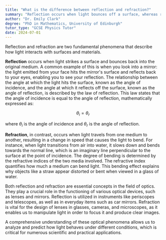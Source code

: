 ```yaml
---
title: "What is the difference between reflection and refraction?"
summary: "Reflection occurs when light bounces off a surface, whereas refraction involves the bending of light as it travels through a different medium."
author: "Dr. Emily Clark"
degree: "PhD in Mathematics, University of Edinburgh"
tutor_type: "GCSE Physics Tutor"
date: 2024-07-01
---
```


Reflection and refraction are two fundamental phenomena that describe how light interacts with surfaces and materials.

**Reflection** occurs when light strikes a surface and bounces back into the original medium. A common example of this is when you look into a mirror: the light emitted from your face hits the mirror's surface and reflects back to your eyes, enabling you to see your reflection. The relationship between the angle at which the light hits the surface, known as the angle of incidence, and the angle at which it reflects off the surface, known as the angle of reflection, is described by the law of reflection. This law states that the angle of incidence is equal to the angle of reflection, mathematically expressed as:

$$
\theta_i = \theta_r
$$

where $\theta_i$ is the angle of incidence and $\theta_r$ is the angle of reflection.

**Refraction**, in contrast, occurs when light travels from one medium to another, resulting in a change in speed that causes the light to bend. For instance, when light transitions from air into water, it slows down and bends towards the normal line, which is an imaginary line perpendicular to the surface at the point of incidence. The degree of bending is determined by the refractive indices of the two media involved. The refractive index quantifies how much a medium can bend light. This bending effect explains why objects like a straw appear distorted or bent when viewed in a glass of water.

Both reflection and refraction are essential concepts in the field of optics. They play a crucial role in the functioning of various optical devices, such as lenses and mirrors. Reflection is utilized in instruments like periscopes and telescopes, as well as in everyday items such as car mirrors. Refraction is vital for the design of lenses in glasses, cameras, and microscopes, as it enables us to manipulate light in order to focus it and produce clear images.

A comprehensive understanding of these optical phenomena allows us to analyze and predict how light behaves under different conditions, which is critical for numerous scientific and practical applications.
    